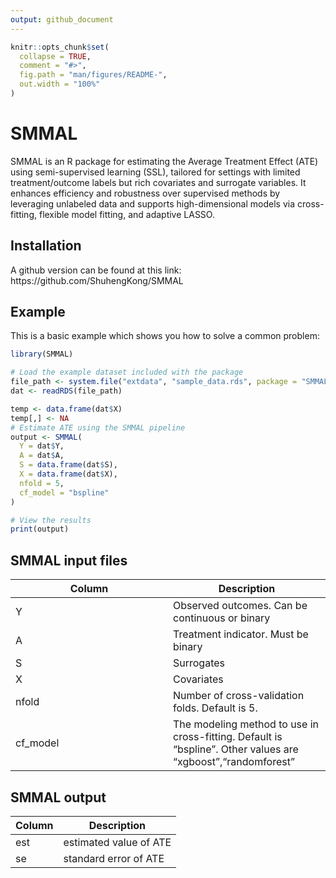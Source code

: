 ```yaml
---
output: github_document
---
```



```r
knitr::opts_chunk$set(
  collapse = TRUE,
  comment = "#>",
  fig.path = "man/figures/README-",
  out.width = "100%"
)
```

# SMMAL

<!-- badges: start -->
<!-- badges: end -->

SMMAL is an R package for estimating the Average Treatment Effect (ATE) using semi-supervised learning (SSL), tailored for settings with limited treatment/outcome labels but rich covariates and surrogate variables. It enhances efficiency and robustness over supervised methods by leveraging unlabeled data and supports high-dimensional models via cross-fitting, flexible model fitting, and adaptive LASSO.


## Installation

A github version can be found at this link: https://github.com/ShuhengKong/SMMAL

## Example

This is a basic example which shows you how to solve a common problem:

```r
library(SMMAL)

# Load the example dataset included with the package
file_path <- system.file("extdata", "sample_data.rds", package = "SMMAL")
dat <- readRDS(file_path)

temp <- data.frame(dat$X)
temp[,] <- NA
# Estimate ATE using the SMMAL pipeline
output <- SMMAL(
  Y = dat$Y,
  A = dat$A,
  S = data.frame(dat$S),
  X = data.frame(dat$X),
  nfold = 5,
  cf_model = "bspline"
)

# View the results
print(output)

```

## SMMAL input files
| Column        | Description |
| ----------    | ---------- |
| Y    | Observed outcomes. Can be continuous or binary  |
| A       | Treatment indicator. Must be binary |
| S   | Surrogates |
| X        | Covariates |
| nfold    | Number of cross-validation folds. Default is 5. |
| cf_model    | The modeling method to use in cross-fitting. Default is "bspline". Other values are "xgboost","randomforest" |


## SMMAL output
| Column        | Description |
| ----------    | ---------- |
| est        | estimated value of ATE |
| se    | standard error of ATE |

